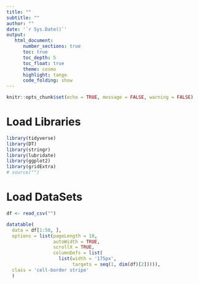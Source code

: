 ```yaml
---
title: ""
subtitle: ""
author: ""
date: '`r Sys.Date()`'
output: 
   html_document:
      number_sections: true
      toc: true
      toc_depth: 5
      toc_float: true
      theme: cosmo
      highlight: tango
      code_folding: show
---
```


```r
knitr::opts_chunk$set(echo = TRUE, message = FALSE, warning = FALSE)
```

# Load Libraries
```r
library(tidyverse)
library(DT)
library(stringr)
library(lubridate)
library(ggplot2)
library(gridExtra)
# source("")
```

# Load DataSets
```r
df <- read_csv("")
```

```r
datatable(
  data = df[1:50, ],
  options = list(pageLength = 10, 
                 autoWidth = TRUE,
                 scrollX = TRUE,
                 columnDefs = list(
                   list(width = '175px',
                        targets = seq(1, dim(df)[2])))),
  class = 'cell-border stripe'
  )
```